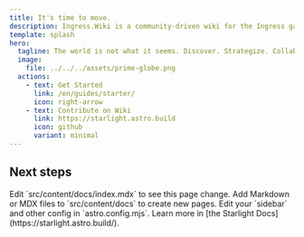 ```yaml
---
title: It's time to move.
description: Ingress.Wiki is a community-driven wiki for the Ingress game by Niantic.
template: splash
hero:
  tagline: The world is not what it seems. Discover. Strategize. Collaborate.
  image:
    file: ../../../assets/prime-globe.png
  actions:
    - text: Get Started
      link: /en/guides/starter/
      icon: right-arrow
    - text: Contribute on Wiki
      link: https://starlight.astro.build
      icon: github
      variant: minimal
---
```



## Next steps

<CardGrid stagger>
	<Card title="Update content" icon="pencil">
		Edit `src/content/docs/index.mdx` to see this page change.
	</Card>
	<Card title="Add new content" icon="add-document">
		Add Markdown or MDX files to `src/content/docs` to create new pages.
	</Card>
	<Card title="Configure your site" icon="setting">
		Edit your `sidebar` and other config in `astro.config.mjs`.
	</Card>
	<Card title="Read the docs" icon="open-book">
		Learn more in [the Starlight Docs](https://starlight.astro.build/).
	</Card>
</CardGrid>

